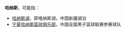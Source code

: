'''哈纳斯'''，可能指：

*[[哈纳斯湖|哈纳斯湖]]，即喀纳斯湖，中国新疆湖泊
*[[宁夏哈纳斯篮球俱乐部|宁夏哈纳斯篮球俱乐部]]，中国全国男子篮球联赛参赛球队

{{Disambig|Cat=三字消歧义}}